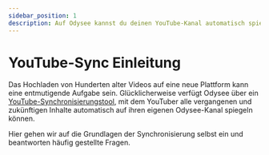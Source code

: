 ---
sidebar_position: 1
description: Auf Odysee kannst du deinen YouTube-Kanal automatisch spiegeln, hier zeigen wir dir, wie das geht.
---

# YouTube-Sync Einleitung

Das Hochladen von Hunderten alter Videos auf eine neue Plattform kann eine entmutigende Aufgabe sein. Glücklicherweise verfügt Odysee über ein [YouTube-Synchronisierungstool](https://odysee.com/$/youtube?reset_scroll=youtube&new_channel=true), mit dem YouTuber alle vergangenen und zukünftigen Inhalte automatisch auf ihren eigenen Odysee-Kanal spiegeln können.

Hier gehen wir auf die Grundlagen der Synchronisierung selbst ein und beantworten häufig gestellte Fragen.

<CategoryCards/>
